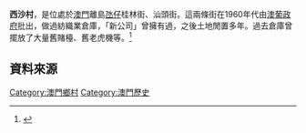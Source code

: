 '''西沙村'''，是位處於[[澳門|澳門]]離島[[氹仔|氹仔]]桂林街、汕頭街。這兩條街在1960年代由[[澳葡政府|澳葡政府]]批出，做過紡織業倉庫，「新公司」曾擁有過，之後土地閒置多年。過去倉庫曾擺放了大量舊賭檯、舊老虎機等。<ref>{{cite news|url=http://www.macaodaily.com/html/2015-05/21/content_999495.htm|title=閒地複雜 街可消失|publisher=澳門日報|date=2015年5月21日|deadurl=yes|archiveurl=https://web.archive.org/web/20150624063751/http://www.macaodaily.com/html/2015-05/21/content_999495.htm|archivedate=2015年6月24日|df=|accessdate=2016年10月7日}}{{zh-hk}}</ref>   

==資料來源==
{{reflist}}

{{MO-stub}}
{{澳門行政區劃}}

[[Category:澳門鄉村|Category:澳門鄉村]]
[[Category:澳門歷史|Category:澳門歷史]]
